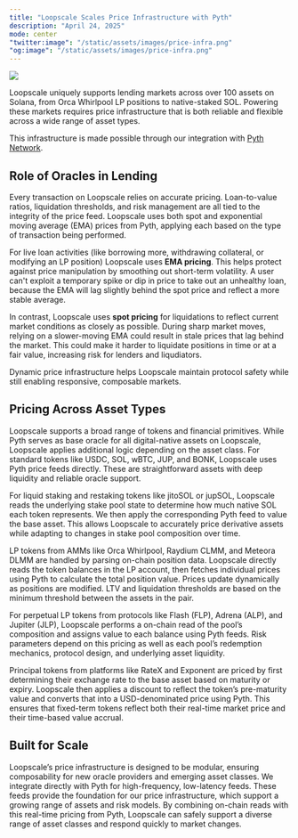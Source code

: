 ```yaml
---
title: "Loopscale Scales Price Infrastructure with Pyth"
description: "April 24, 2025"
mode: center
"twitter:image": "/static/assets/images/price-infra.png"
"og:image": "/static/assets/images/price-infra.png"
---
```


![](/static/assets/images/price-infra.png)

Loopscale uniquely supports lending markets across over 100 assets on Solana, from Orca Whirlpool LP positions to native-staked SOL. Powering these markets requires price infrastructure that is both reliable and flexible across a wide range of asset types.

This infrastructure is made possible through our integration with [Pyth Network](https://pyth.network).

## Role of Oracles in Lending

Every transaction on Loopscale relies on accurate pricing. Loan-to-value ratios, liquidation thresholds, and risk management are all tied to the integrity of the price feed. Loopscale uses both spot and exponential moving average (EMA) prices from Pyth, applying each based on the type of transaction being performed.

For live loan activities (like borrowing more, withdrawing collateral, or modifying an LP position) Loopscale uses **EMA pricing**. This helps protect against price manipulation by smoothing out short-term volatility. A user can't exploit a temporary spike or dip in price to take out an unhealthy loan, because the EMA will lag slightly behind the spot price and reflect a more stable average.

In contrast, Loopscale uses **spot pricing** for liquidations to reflect current market conditions as closely as possible. During sharp market moves, relying on a slower-moving EMA could result in stale prices that lag behind the market. This could make it harder to liquidate positions in time or at a fair value, increasing risk for lenders and liqudiators.

Dynamic price infrastructure helps Loopscale maintain protocol safety while still enabling responsive, composable markets.

## Pricing Across Asset Types

Loopscale supports a broad range of tokens and financial primitives. While Pyth serves as base oracle for all digital-native assets on Loopscale, Loopscale applies additional logic depending on the asset class. For standard tokens like USDC, SOL, wBTC, JUP, and BONK, Loopscale uses Pyth price feeds directly. These are straightforward assets with deep liquidity and reliable oracle support.

For liquid staking and restaking tokens like jitoSOL or jupSOL, Loopscale reads the underlying stake pool state to determine how much native SOL each token represents. We then apply the corresponding Pyth feed to value the base asset. This allows Loopscale to accurately price derivative assets while adapting to changes in stake pool composition over time.

LP tokens from AMMs like Orca Whirlpool, Raydium CLMM, and Meteora DLMM are handled by parsing on-chain position data. Loopscale directly reads the token balances in the LP account, then fetches individual prices using Pyth to calculate the total position value. Prices update dynamically as positions are modified. LTV and liquidation thresholds are based on the minimum threshold between the assets in the pair.

For perpetual LP tokens from protocols like Flash (FLP), Adrena (ALP), and Jupiter (JLP), Loopscale performs a on-chain read of the pool’s composition and assigns value to each balance using Pyth feeds. Risk parameters depend on this pricing as well as each pool’s redemption mechanics, protocol design, and underlying asset liquidity.

Principal tokens from platforms like RateX and Exponent are priced by first determining their exchange rate to the base asset based on maturity or expiry. Loopscale then applies a discount to reflect the token’s pre-maturity value and converts that into a USD-denominated price using Pyth. This ensures that fixed-term tokens reflect both their real-time market price and their time-based value accrual.

## Built for Scale

Loopscale’s price infrastructure is designed to be modular, ensuring composability for new oracle providers and emerging asset classes. We integrate directly with Pyth for high-frequency, low-latency feeds. These feeds provide the foundation for our price infrastructure, which support a growing range of assets and risk models. By combining on-chain reads with this real-time pricing from Pyth, Loopscale can safely support a diverse range of asset classes and respond quickly to market changes.
